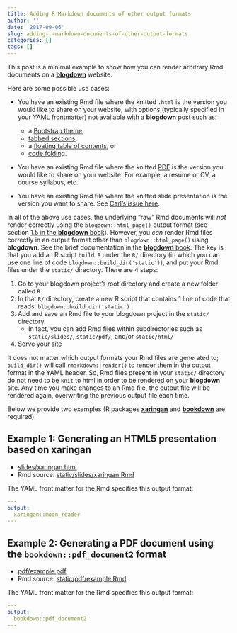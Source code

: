 ```yaml
---
title: Adding R Markdown documents of other output formats
author: ''
date: '2017-09-06'
slug: adding-r-markdown-documents-of-other-output-formats
categories: []
tags: []
---
```



This post is a minimal example to show how you can render arbitrary Rmd documents on a [**blogdown**](https://github.com/rstudio/blogdown) website. 

Here are some possible use cases:

* You have an existing Rmd file where the knitted `.html` is the version you would like to share on your website, with options (typically specified in your YAML frontmatter) not available with a **blogdown** post such as:
    * a [Bootstrap theme](http://rmarkdown.rstudio.com/html_document_format.html#appearance_and_style), 
    * [tabbed sections](http://rmarkdown.rstudio.com/html_document_format.html#tabbed_sections),
    * a [floating table of contents](http://rmarkdown.rstudio.com/html_document_format.html#floating_toc), or
    * [code folding](http://rmarkdown.rstudio.com/html_document_format.html#code_folding).
    
    
* You have an existing Rmd file where the knitted [PDF](http://rmarkdown.rstudio.com/pdf_document_format.html) is the version you would like to share on your website. For example, a resume or CV, a course syllabus, etc.


* You have an existing Rmd file where the knitted slide presentation is the version you want to share. See [Carl's issue here](https://github.com/rstudio/blogdown/issues/97).

In all of the above use cases, the underlying "raw" Rmd documents will *not* render correctly using the `blogdown::html_page()` output format (see section [1.5 in the **blogdown** book](https://bookdown.org/yihui/blogdown/output-format.html#output-format)). However, you *can* render Rmd files correctly in an output format other than `blogdown::html_page()` using **blogdown**. See the brief documentation in the [**blogdown** book](https://bookdown.org/yihui/blogdown/static-files.html). The key is that you add an R script `build.R` under the `R/` directory (in which you can use one line of code `blogdown::build_dir('static')`), and put your Rmd files under the `static/` directory. There are 4 steps:

1. Go to your blogdown project's root directory and create a new folder called `R`
2. In that `R/` directory, create a new R script that contains 1 line of code that reads: `blogdown::build_dir('static')`
3. Add and save an Rmd file to your blogdown project in the `static/` directory. 
    * In fact, you can add Rmd files within subdirectories such as `static/slides/`, `static/pdf/`, and/or `static/html/`
4. Serve your site 

It does not matter which output formats your Rmd files are generated to; `build_dir()` will call `rmarkdown::render()` to render them in the output format in the YAML header. So, Rmd files present in your `static/` directory do not need to be `knit` to html in order to be rendered on your **blogdown** site. Any time you make changes to an Rmd file, the output file will be rendered again, overwriting the previous output file each time.

Below we provide two examples (R packages [**xaringan**](https://github.com/yihui/xaringan) and [**bookdown**](https://github.com/rstudio/bookdown) are required):

## Example 1: Generating an HTML5 presentation based on **xaringan**

* [slides/xaringan.html](/slides/xaringan.html) 
* Rmd source: [static/slides/xaringan.Rmd](https://github.com/apreshill/blogdown-demo/blame/master/static/slides/xaringan.Rmd)

The YAML front matter for the Rmd specifies this output format:

```yaml
---
output:
  xaringan::moon_reader
---
```


## Example 2: Generating a PDF document using the `bookdown::pdf_document2` format

* [pdf/example.pdf](/pdf/example.pdf) 
* Rmd source: [static/pdf/example.Rmd](https://github.com/apreshill/blogdown-demo/blame/master/static/pdf/example.Rmd)

The YAML front matter for the Rmd specifies this output format:



```yaml
---
output:
  bookdown::pdf_document2
---
```



